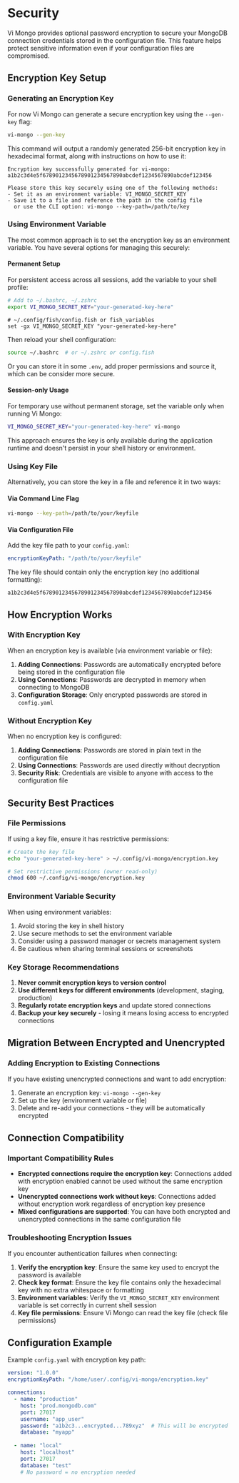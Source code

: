 # Security

Vi Mongo provides optional password encryption to secure your MongoDB connection credentials stored in the configuration file. This feature helps protect sensitive information even if your configuration files are compromised.

## Encryption Key Setup

### Generating an Encryption Key

For now Vi Mongo can generate a secure encryption key using the `--gen-key` flag:

```bash
vi-mongo --gen-key
```

This command will output a randomly generated 256-bit encryption key in hexadecimal format, along with instructions on how to use it:

```
Encryption key successfully generated for vi-mongo:
a1b2c3d4e5f6789012345678901234567890abcdef1234567890abcdef123456

Please store this key securely using one of the following methods:
- Set it as an environment variable: VI_MONGO_SECRET_KEY
- Save it to a file and reference the path in the config file
  or use the CLI option: vi-mongo --key-path=/path/to/key
```

### Using Environment Variable

The most common approach is to set the encryption key as an environment variable.
You have several options for managing this securely:

#### Permanent Setup

For persistent access across all sessions, add the variable to your shell profile:

```bash
# Add to ~/.bashrc, ~/.zshrc
export VI_MONGO_SECRET_KEY="your-generated-key-here"
```

```fish
# ~/.config/fish/config.fish or fish_variables
set -gx VI_MONGO_SECRET_KEY "your-generated-key-here"

```
Then reload your shell configuration:

```bash
source ~/.bashrc  # or ~/.zshrc or config.fish
```

Or you can store it in some `.env`, add proper permissions and source it, which can be consider more secure.

#### Session-only Usage

For temporary use without permanent storage, set the variable only when running Vi Mongo:

```bash
VI_MONGO_SECRET_KEY="your-generated-key-here" vi-mongo
```

This approach ensures the key is only available during the application runtime and doesn't persist in your shell history or environment.

### Using Key File

Alternatively, you can store the key in a file and reference it in two ways:

#### Via Command Line Flag

```bash
vi-mongo --key-path=/path/to/your/keyfile
```

#### Via Configuration File

Add the key file path to your `config.yaml`:

```yaml
encryptionKeyPath: "/path/to/your/keyfile"
```

The key file should contain only the encryption key (no additional formatting):

```
a1b2c3d4e5f6789012345678901234567890abcdef1234567890abcdef123456
```

## How Encryption Works

### With Encryption Key

When an encryption key is available (via environment variable or file):

1. **Adding Connections**: Passwords are automatically encrypted before being stored in the configuration file
2. **Using Connections**: Passwords are decrypted in memory when connecting to MongoDB
3. **Configuration Storage**: Only encrypted passwords are stored in `config.yaml`

### Without Encryption Key

When no encryption key is configured:

1. **Adding Connections**: Passwords are stored in plain text in the configuration file
2. **Using Connections**: Passwords are used directly without decryption
3. **Security Risk**: Credentials are visible to anyone with access to the configuration file

## Security Best Practices

### File Permissions

If using a key file, ensure it has restrictive permissions:

```bash
# Create the key file
echo "your-generated-key-here" > ~/.config/vi-mongo/encryption.key

# Set restrictive permissions (owner read-only)
chmod 600 ~/.config/vi-mongo/encryption.key
```

### Environment Variable Security

When using environment variables:

1. Avoid storing the key in shell history
2. Use secure methods to set the environment variable
3. Consider using a password manager or secrets management system
4. Be cautious when sharing terminal sessions or screenshots

### Key Storage Recommendations

1. **Never commit encryption keys to version control**
2. **Use different keys for different environments** (development, staging, production)
3. **Regularly rotate encryption keys** and update stored connections
4. **Backup your key securely** - losing it means losing access to encrypted connections

## Migration Between Encrypted and Unencrypted

### Adding Encryption to Existing Connections

If you have existing unencrypted connections and want to add encryption:

1. Generate an encryption key: `vi-mongo --gen-key`
2. Set up the key (environment variable or file)
3. Delete and re-add your connections - they will be automatically encrypted

## Connection Compatibility

### Important Compatibility Rules

- **Encrypted connections require the encryption key**: Connections added with encryption enabled cannot be used without the same encryption key
- **Unencrypted connections work without keys**: Connections added without encryption work regardless of encryption key presence
- **Mixed configurations are supported**: You can have both encrypted and unencrypted connections in the same configuration file

### Troubleshooting Encryption Issues

If you encounter authentication failures when connecting:

1. **Verify the encryption key**: Ensure the same key used to encrypt the password is available
2. **Check key format**: Ensure the key file contains only the hexadecimal key with no extra whitespace or formatting
3. **Environment variables**: Verify the `VI_MONGO_SECRET_KEY` environment variable is set correctly in current shell session
4. **Key file permissions**: Ensure Vi Mongo can read the key file (check file permissions)

## Configuration Example

Example `config.yaml` with encryption key path:

```yaml
version: "1.0.0"
encryptionKeyPath: "/home/user/.config/vi-mongo/encryption.key"

connections:
  - name: "production"
    host: "prod.mongodb.com"
    port: 27017
    username: "app_user"
    password: "a1b2c3...encrypted...789xyz"  # This will be encrypted
    database: "myapp"
    
  - name: "local"
    host: "localhost"
    port: 27017
    database: "test"
    # No password = no encryption needed
```
